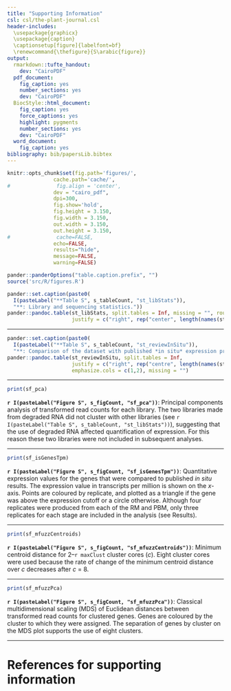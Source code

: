 ```yaml
---
title: "Supporting Information"
csl: csl/the-plant-journal.csl
header-includes:
  \usepackage{graphicx}
  \usepackage{caption}
  \captionsetup[figure]{labelfont=bf}
  \renewcommand{\thefigure}{S\arabic{figure}}
output:
  rmarkdown::tufte_handout:
    dev: "CairoPDF"
  pdf_document:
    fig_caption: yes
    number_sections: yes
    dev: "CairoPDF"
  BiocStyle::html_document:
    fig_caption: yes
    force_captions: yes
    highlight: pygments
    number_sections: yes
    dev: "CairoPDF"
  word_document:
    fig_caption: yes
bibliography: bib/papersLib.bibtex
---
```


```r

knitr::opts_chunk$set(fig.path='figures/',
               cache.path='cache/',
#               fig.align = 'center', 
               dev = "cairo_pdf",
               dpi=300,
               fig.show='hold',
               fig.height = 3.150,
               fig.width = 3.150,
               out.width = 3.150,
               out.height = 3.150,
#               cache=FALSE,
               echo=FALSE,
               results="hide",
               message=FALSE,
               warning=FALSE)

pander::panderOptions("table.caption.prefix", "")
source('src/R/figures.R')

```

``` r
pander::set.caption(paste0(
  I(pasteLabel("**Table S", s_tableCount, "st_libStats")),
  "**: Library and sequencing statistics."))
pander::pandoc.table(st_libStats, split.tables = Inf, missing = "", round = 1, emphasize.strong.cols = 1,
                     justify = c("right", rep("center", length(names(st_libStats)) - 1)))
```

----

```r
pander::set.caption(paste0(
  I(pasteLabel("**Table S", s_tableCount, "st_reviewInSitu")),
  "**: Comparison of the dataset with published *in situ* expression profiles. '×' indicates that the gene was detected by both methods, '+' indicates that the gene was detected by *in situ* hybridisation but not by RNA sequencing and '·' indicates that the gene was detected by RNA sequencing but expression was not reported by *in situ*. The last category is not intended to be informative, because it relies on negative or unreported results. A blank cell indicates that the gene was not detected by either method."))
pander::pandoc.table(st_reviewInSitu, split.tables = Inf,
                     justify = c("right", rep("centre", length(names(st_reviewInSitu)) - 2), "left"),
                     emphasize.cols = c(1,2), missing = "")
```

----

```r
print(sf_pca)
```

**`r I(pasteLabel("Figure S", s_figCount, "sf_pca"))`**: Principal components analysis of transformed read counts for each library. The two libraries made from degraded RNA did not cluster with other libraries (see `r I(pasteLabel("Table S", s_tableCount, "st_libStats"))`), suggesting that the use of degraded RNA affected quantification of expression. For this reason these two libraries were not included in subsequent analyses.

----

```r
print(sf_isGenesTpm)
```

**`r I(pasteLabel("Figure S", s_figCount, "sf_isGenesTpm"))`**: Quantitative expression values for the genes that were compared to published *in situ* results. The expression value in transcripts per million is shown on the *x*-axis. Points are coloured by replicate, and plotted as a triangle if the gene was above the expression cutoff or a circle otherwise. Although four replicates were produced from each of the RM and PBM, only three replicates for each stage are included in the analysis (see Results). 

----

```r
print(sf_mfuzzCentroids)
```

**`r I(pasteLabel("Figure S", s_figCount, "sf_mfuzzCentroids"))`**: Minimum centroid distance for 2–`r maxClust` cluster cores (*c*). Eight cluster cores were used because the rate of change of the minimum centroid distance over *c* decreases after *c* = 8.

----

``` r
print(sf_mfuzzPca)
```

**`r I(pasteLabel("Figure S", s_figCount, "sf_mfuzzPca"))`**: Classical multidimensional scaling (MDS) of Euclidean distances between transformed read counts for clustered genes. Genes are coloured by the cluster to which they were assigned. The separation of genes by cluster on the MDS plot supports the use of eight clusters.

----

# References for supporting information
